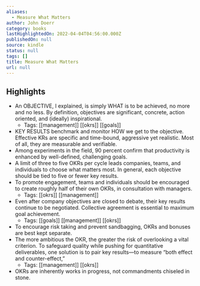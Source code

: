 ```yaml
---
aliases:
  - Measure What Matters
author: John Doerr
category: books
lastHighlightedOn: 2022-04-04T04:56:00.000Z
publishedOn: null
source: kindle
status: null
tags: []
title: Measure What Matters
url: null
---
```

## Highlights

- An OBJECTIVE, I explained, is simply WHAT is to be achieved, no more and no less. By definition, objectives are significant, concrete, action oriented, and (ideally) inspirational.
    - Tags: [[management]] [[okrs]] [[goals]]
- KEY RESULTS benchmark and monitor HOW we get to the objective. Effective KRs are specific and time-bound, aggressive yet realistic. Most of all, they are measurable and verifiable.
- Among experiments in the field, 90 percent confirm that productivity is enhanced by well-defined, challenging goals.
- A limit of three to five OKRs per cycle leads companies, teams, and individuals to choose what matters most. In general, each objective should be tied to five or fewer key results.
- To promote engagement, teams and individuals should be encouraged to create roughly half of their own OKRs, in consultation with managers.
    - Tags: [[okrs]] [[management]]
- Even after company objectives are closed to debate, their key results continue to be negotiated. Collective agreement is essential to maximum goal achievement.
    - Tags: [[goals]] [[management]] [[okrs]]
- To encourage risk taking and prevent sandbagging, OKRs and bonuses are best kept separate.
- The more ambitious the OKR, the greater the risk of overlooking a vital criterion. To safeguard quality while pushing for quantitative deliverables, one solution is to pair key results—to measure “both effect and counter-effect,”
    - Tags: [[management]] [[okrs]]
- OKRs are inherently works in progress, not commandments chiseled in stone.
